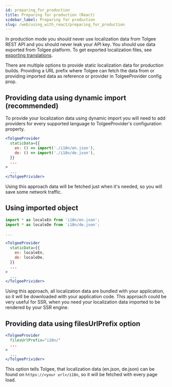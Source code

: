 ```yaml
---
id: preparing_for_production
title: Preparing for production (React)
sidebar_label: Preparing for production
slug: /web/using_with_react/preparing_for_production
---
```

In production mode you should never use localization data from Tolgee REST API and you should never leak your API key.
You should use data exported from Tolgee platform.
To get exported localization files, see [exporting translations](platform/exporting_translations.mdx).

There are multiple options to provide static localization data for production builds. Providing a URL prefix where Tolgee can
fetch the data from or providing imported data as reference or provider in TolgeeProvider config prop.

## Providing data using dynamic import (recommended)

To provide your localization data using dynamic import you will need to add providers for every supported language to
TolgeeProvider's configuration property.

```jsx
<TolgeeProvider
  staticData={{
    en: () => import('./i18n/en.json'),
    de: () => import('./i18n/de.json'),
  }}
  ...
>
  ...
</TolgeePrivider>
```

Using this approach data will be fetched just when it's needed, so you will save some network traffic.

## Using imported object
```jsx
import * as localeEn from 'i18n/en.json';
import * as localeDe from 'i18n/de.json';

...

<TolgeeProvider
  staticData={{
    en: localeEn,
    de: localeDe,
  }}
  ...
>
  ...
</TolgeePrivider>
```

Using this approach, all localization data are bundled with your application, so it will be downloaded with your application code.
This approach could be very useful for SSR, when you need your localization data imported to be rendered by your SSR engine.

## Providing data using filesUrlPrefix option
```jsx
<TolgeeProvider
  filesUrlPrefix="i18n/"
  ...
>
  ...
</TolgeePrivider>
```
This option tells Tolgee, that localization data (en.json, de.json) can be found on `https://<your url>/i18n`,
so it will be fetched with every page load.
